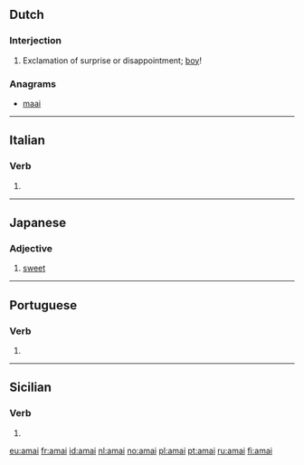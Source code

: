 ==Dutch==

===Interjection===
{{nl-interj}}

# {{Flemish|lang=nl}} Exclamation of surprise or disappointment; [[boy]]!

===Anagrams===
* [[maai#Dutch|maai]]

----

==Italian==

===Verb===
{{head|it|verb form}}

# {{form of|first-person singular indicative past historic|amare|lang=it}}

----

==Japanese==

===Adjective===
{{ja-adj|r|decl=い|hira=あまい}}

# {{ja-def|甘い}} [[sweet]]

----

==Portuguese==

===Verb===
{{head|pt|verb form}}

# {{pt-verb form of|amar|ar|imperative|affirmative|plural|second}}

----

==Sicilian==

===Verb===
{{head|scn|verb form}}

# {{form of|[[first-person singular]] [[preterite]] [[active voice|active]] [[indicative mood|indicative]]|amari|lang=scn}}

[[eu:amai]]
[[fr:amai]]
[[id:amai]]
[[nl:amai]]
[[no:amai]]
[[pl:amai]]
[[pt:amai]]
[[ru:amai]]
[[fi:amai]]
